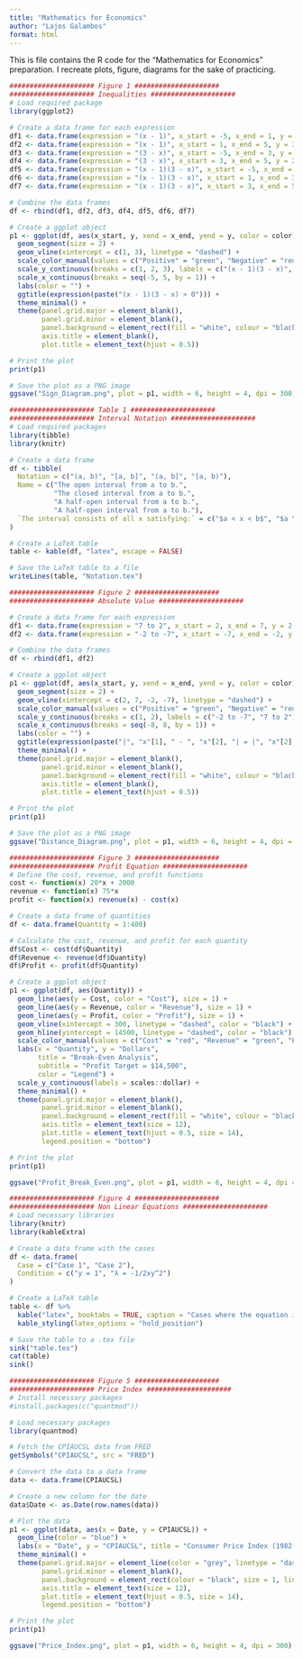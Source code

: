 ```yaml
---
title: "Mathematics for Economics"
author: "Lajos Galambos"
format: html
---
```

This is file contains the R code for the "Mathematics for Economics" preparation. I recreate plots, figure, diagrams for the sake of practicing. 

```r
##################### Figure 1 #####################
##################### Inequalities #####################  
# Load required package
library(ggplot2)

# Create a data frame for each expression
df1 <- data.frame(expression = "(x - 1)", x_start = -5, x_end = 1, y = 3, color = "Negative")
df2 <- data.frame(expression = "(x - 1)", x_start = 1, x_end = 5, y = 3, color = "Positive")
df3 <- data.frame(expression = "(3 - x)", x_start = -5, x_end = 3, y = 2, color = "Positive")
df4 <- data.frame(expression = "(3 - x)", x_start = 3, x_end = 5, y = 2, color = "Negative")
df5 <- data.frame(expression = "(x - 1)(3 - x)", x_start = -5, x_end = 1, y = 1, color = "Negative")
df6 <- data.frame(expression = "(x - 1)(3 - x)", x_start = 1, x_end = 3, y = 1, color = "Positive")
df7 <- data.frame(expression = "(x - 1)(3 - x)", x_start = 3, x_end = 5, y = 1, color = "Negative")

# Combine the data frames
df <- rbind(df1, df2, df3, df4, df5, df6, df7)

# Create a ggplot object
p1 <- ggplot(df, aes(x_start, y, xend = x_end, yend = y, color = color)) +
  geom_segment(size = 2) +
  geom_vline(xintercept = c(1, 3), linetype = "dashed") +
  scale_color_manual(values = c("Positive" = "green", "Negative" = "red")) +
  scale_y_continuous(breaks = c(1, 2, 3), labels = c("(x - 1)(3 - x)", "(3 - x)", "(x - 1)")) +
  scale_x_continuous(breaks = seq(-5, 5, by = 1)) +
  labs(color = "") +
  ggtitle(expression(paste("(x - 1)(3 - x) > 0"))) +
  theme_minimal() +
  theme(panel.grid.major = element_blank(), 
        panel.grid.minor = element_blank(), 
        panel.background = element_rect(fill = "white", colour = "black", size = 1, linetype = "solid"),
        axis.title = element_blank(),
        plot.title = element_text(hjust = 0.5))

# Print the plot
print(p1)

# Save the plot as a PNG image
ggsave("Sign_Diagram.png", plot = p1, width = 6, height = 4, dpi = 300)
```

```r
##################### Table 1 #####################
##################### Interval Notation #####################
# Load required packages
library(tibble)
library(knitr)

# Create a data frame
df <- tibble(
  Notation = c("(a, b)", "[a, b]", "(a, b]", "[a, b)"),
  Name = c("The open interval from a to b.",
           "The closed interval from a to b.",
           "A half-open interval from a to b.",
           "A half-open interval from a to b."),
  `The interval consists of all x satisfying:` = c("$a < x < b$", "$a \\leq x \\leq b$", "$a < x \\leq b$", "$a \\leq x < b$")
)

# Create a LaTeX table
table <- kable(df, "latex", escape = FALSE)

# Save the LaTeX table to a file
writeLines(table, "Notation.tex")
```



```r
##################### Figure 2 #####################
##################### Absolute Value #####################

# Create a data frame for each expression
df1 <- data.frame(expression = "7 to 2", x_start = 2, x_end = 7, y = 2, color = "Positive")
df2 <- data.frame(expression = "-2 to -7", x_start = -7, x_end = -2, y = 1, color = "Negative")

# Combine the data frames
df <- rbind(df1, df2)

# Create a ggplot object
p1 <- ggplot(df, aes(x_start, y, xend = x_end, yend = y, color = color)) +
  geom_segment(size = 2) +
  geom_vline(xintercept = c(2, 7, -2, -7), linetype = "dashed") +
  scale_color_manual(values = c("Positive" = "green", "Negative" = "red")) +
  scale_y_continuous(breaks = c(1, 2), labels = c("-2 to -7", "7 to 2")) +
  scale_x_continuous(breaks = seq(-8, 8, by = 1)) +
  labs(color = "") +
  ggtitle(expression(paste("|", "x"[1], " - ", "x"[2], "| = |", "x"[2], " - ", "x"[1], "|"))) +
  theme_minimal() +
  theme(panel.grid.major = element_blank(), 
        panel.grid.minor = element_blank(), 
        panel.background = element_rect(fill = "white", colour = "black", size = 1, linetype = "solid"),
        axis.title = element_blank(),
        plot.title = element_text(hjust = 0.5))

# Print the plot
print(p1)

# Save the plot as a PNG image
ggsave("Distance_Diagram.png", plot = p1, width = 6, height = 4, dpi = 300)
```

```r
##################### Figure 3 #####################
##################### Profit Equation #####################
# Define the cost, revenue, and profit functions
cost <- function(x) 20*x + 2000
revenue <- function(x) 75*x
profit <- function(x) revenue(x) - cost(x)

# Create a data frame of quantities
df <- data.frame(Quantity = 1:400)

# Calculate the cost, revenue, and profit for each quantity
df$Cost <- cost(df$Quantity)
df$Revenue <- revenue(df$Quantity)
df$Profit <- profit(df$Quantity)

# Create a ggplot object
p1 <- ggplot(df, aes(Quantity)) +
  geom_line(aes(y = Cost, color = "Cost"), size = 1) +
  geom_line(aes(y = Revenue, color = "Revenue"), size = 1) +
  geom_line(aes(y = Profit, color = "Profit"), size = 1) +
  geom_vline(xintercept = 300, linetype = "dashed", color = "black") +
  geom_hline(yintercept = 14500, linetype = "dashed", color = "black") +
  scale_color_manual(values = c("Cost" = "red", "Revenue" = "green", "Profit" = "blue")) +
  labs(x = "Quantity", y = "Dollars",
       title = "Break-Even Analysis",
       subtitle = "Profit Target = $14,500",
       color = "Legend") +
  scale_y_continuous(labels = scales::dollar) +
  theme_minimal() +
  theme(panel.grid.major = element_blank(), 
        panel.grid.minor = element_blank(), 
        panel.background = element_rect(fill = "white", colour = "black", size = 1, linetype = "solid"),
        axis.title = element_text(size = 12),
        plot.title = element_text(hjust = 0.5, size = 14),
        legend.position = "bottom")

# Print the plot
print(p1)

ggsave("Profit_Break_Even.png", plot = p1, width = 6, height = 4, dpi = 300)

```

```r
##################### Figure 4 #####################
##################### Non Linear Equations #####################
# Load necessary libraries
library(knitr)
library(kableExtra)

# Create a data frame with the cases
df <- data.frame(
  Case = c("Case 1", "Case 2"),
  Condition = c("y = 1", "λ = -1/2xy^2")
)

# Create a LaTeX table
table <- df %>%
  kable("latex", booktabs = TRUE, caption = "Cases where the equation is zero") %>%
  kable_styling(latex_options = "hold_position")

# Save the table to a .tex file
sink("table.tex")
cat(table)
sink()
```



```r
##################### Figure 5 #####################
##################### Price Index #####################
# Install necessary packages
#install.packages(c("quantmod"))

# Load necessary packages
library(quantmod)

# Fetch the CPIAUCSL data from FRED
getSymbols("CPIAUCSL", src = "FRED")

# Convert the data to a data frame
data <- data.frame(CPIAUCSL)

# Create a new column for the date
data$Date <- as.Date(row.names(data))

# Plot the data
p1 <- ggplot(data, aes(x = Date, y = CPIAUCSL)) +
  geom_line(color = "blue") +
  labs(x = "Date", y = "CPIAUCSL", title = "Consumer Price Index (1982-1984=100)") +
  theme_minimal() +
  theme(panel.grid.major = element_line(color = "grey", linetype = "dashed"), 
        panel.grid.minor = element_blank(), 
        panel.background = element_rect(colour = "black", size = 1, linetype = "solid"),
        axis.title = element_text(size = 12),
        plot.title = element_text(hjust = 0.5, size = 14),
        legend.position = "bottom")   

# Print the plot
print(p1)

ggsave("Price_Index.png", plot = p1, width = 6, height = 4, dpi = 300)

```



